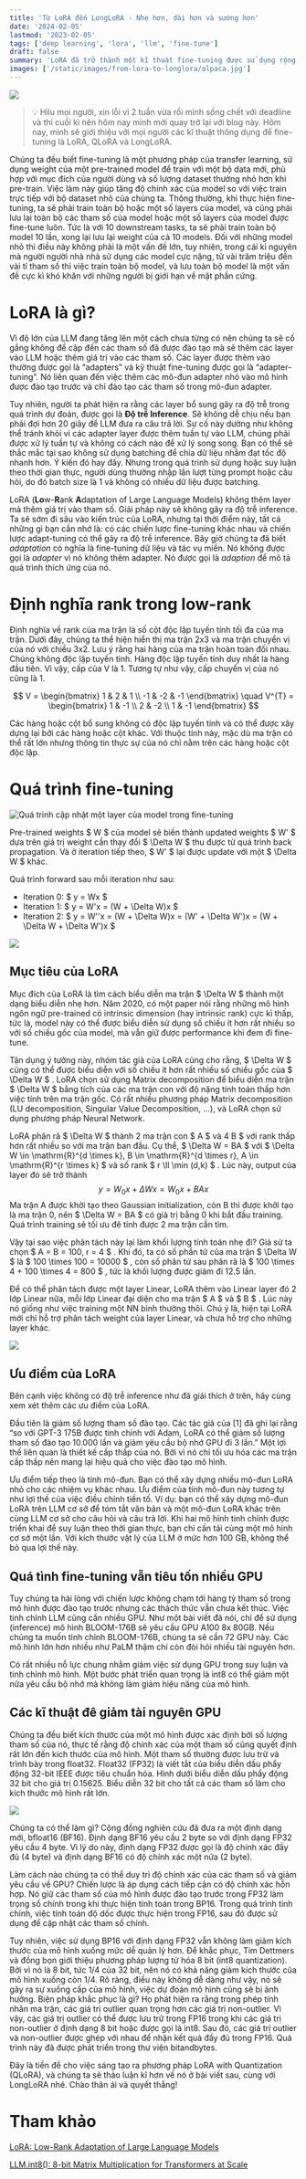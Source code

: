 ```yaml
---
title: 'Từ LoRA đến LongLoRA - Nhẹ hơn, dài hơn và sướng hơn'
date: '2024-02-05'
lastmod: '2023-02-05'
tags: ['deep learning', 'lora', 'llm', 'fine-tune']
draft: false
summary: 'LoRA đã trở thành một kĩ thuật fine-tuning được sử dụng rộng rãi với sự tối ưu của nó. Trong series này, chúng ta sẽ thảo luận về LoRA, lượng tử hoá và một phiên bản mở rộng của LoRA với context dài hơn.'
images: ['/static/images/from-lora-to-longlora/alpaca.jpg']
---
```


![](/static/images/from-lora-to-longlora/alpaca.jpg)

> 💡 Hilu mọi người, xin lỗi vì 2 tuần vừa rồi mình sống chết với deadline và thi cuối kì nên hôm nay mình mới quay trở lại với blog này. Hôm nay, mình sẽ giới thiệu với mọi người các kĩ thuật thông dụng để fine-tuning là LoRA, QLoRA và LongLoRA.

Chúng ta đều biết fine-tuning là một phương pháp của transfer learning, sử dụng weight của một pre-trained model để train với một bộ data mới, phù hợp với mục đích của người dùng và số lượng dataset thường nhỏ hơn khi pre-train. Việc làm này giúp tăng độ chính xác của model so với việc train trực tiếp với bộ dataset nhỏ của chúng ta. Thông thường, khi thực hiện fine-tuning, ta sẽ phải train toàn bộ hoặc một số layers của model, và cũng phải lưu lại toàn bộ các tham số của model hoặc một số layers của model được fine-tune luôn. Tức là với 10 downstream tasks, ta sẽ phải train toàn bộ model 10 lần, xong lại lưu lại weight của cả 10 models. Đối với những model nhỏ thì điều này không phải là một vấn đề lớn, tuy nhiên, trong cái kỉ nguyên mà người người nhà nhà sử dụng các model cực nặng, từ vài trăm triệu đến vài tỉ tham số thì việc train toàn bộ model, và lưu toàn bộ model là một vấn đề cực kì khó khăn với những người bị giới hạn về mặt phần cứng.

# LoRA là gì?

Vì độ lớn của LLM đang tăng lên một cách chưa từng có nên chúng ta sẽ cố gắng không đề cập đến các tham số đã được đào tạo mà sẽ thêm các layer vào LLM hoặc thêm giá trị vào các tham số. Các layer được thêm vào thường được gọi là “adapters” và kỹ thuật fine-tuning được gọi là “adapter-tuning”. Nó liên quan đến việc thêm các mô-đun adapter nhỏ vào mô hình được đào tạo trước và chỉ đào tạo các tham số trong mô-đun adapter.

Tuy nhiên, người ta phát hiện ra rằng các layer bổ sung gây ra độ trễ trong quá trình dự đoán, được gọi là **Độ trễ Inference**. Sẽ không dễ chịu nếu bạn phải đợi hơn 20 giây để LLM đưa ra câu trả lời. Sự cố này dường như không thể tránh khỏi vì các adapter layer được thêm tuần tự vào LLM, chúng phải được xử lý tuần tự và không có cách nào để xử lý song song. Bạn có thể sẽ thắc mắc tại sao không sử dụng batching để chia dữ liệu nhằm đạt tốc độ nhanh hơn. Ý kiến ​​đó hay đấy. Nhưng trong quá trình sử dụng hoặc suy luận theo thời gian thực, người dùng thường nhập lần lượt từng prompt hoặc câu hỏi, do đó batch size là 1 và không có nhiều dữ liệu được batching.

LoRA (**Lo**w-**R**ank **A**daptation of Large Language Models) không thêm layer mà thêm giá trị vào tham số. Giải pháp này sẽ không gây ra độ trễ inference. Ta sẽ sớm đi sâu vào kiến trúc của LoRA, nhưng tại thời điểm này, tất cả những gì bạn cần nhớ là: có các chiến lược fine-tuning khác nhau và chiến lược adapt-tuning có thể gây ra độ trễ inference. Bây giờ chúng ta đã biết *adaptation* có nghĩa là fine-tuning dữ liệu và tác vụ miền. Nó không được gọi là *adapter* vì nó không thêm adapter. Nó được gọi là *adaption* để mô tả quá trình thích ứng của nó.

# Định nghĩa rank trong low-rank
Định nghĩa về rank của ma trận là số cột độc lập tuyến tính tối đa của ma trận. Dưới đây, chúng ta thể hiện hiển thị ma trận 2x3 và ma trận chuyển vị của nó với chiều 3x2. Lưu ý rằng hai hàng của ma trận hoàn toàn đối nhau. Chúng không độc lập tuyến tính. Hàng độc lập tuyến tính duy nhất là hàng đầu tiên. Vì vậy, cấp của V là 1. Tương tự như vậy, cấp chuyển vị của nó cũng là 1.

$$
V = \begin{bmatrix}
1 & 2 & 1 \\
-1 & -2 & -1
\end{bmatrix} \quad
V^{T} = \begin{bmatrix}
1 & -1 \\
2 & -2 \\
1 & -1
\end{bmatrix}
$$

Các hàng hoặc cột bổ sung không có độc lập tuyến tính và có thể được xây dựng lại bởi các hàng hoặc cột khác. Với thuộc tính này, mặc dù ma trận có thể rất lớn nhưng thông tin thực sự của nó chỉ nằm trên các hàng hoặc cột độc lập.

# Quá trình fine-tuning

![Quá trình cập nhật một layer của model trong fine-tuning](/static/images/from-lora-to-longlora/lora-finetune.png)

Pre-trained weights $
W
$
của model sẽ biến thành updated weights $
W'
$
dựa trên giá trị weight cần thay đổi $
\Delta W
$
thu được từ quá trình back propagation. Và ở iteration tiếp theo, $
W'
$
lại được update với một $
\Delta W
$
khác.

Quá trình forward sau mỗi iteration như sau:
* Iteration 0: $
y = Wx
$
* Iteration 1: $
y = W'x = (W + \Delta W)x
$
* Iteration 2: $
y = W''x = (W + \Delta W)x = (W' + \Delta W')x = (W + \Delta W + \Delta W')x
$

![](/static/images/from-lora-to-longlora/update-w.png)

## Mục tiêu của LoRA

Mục đích của LoRA là tìm cách biểu diễn ma trận $
\Delta W
$
thành một dạng biểu diễn nhẹ hơn. Năm 2020, có một paper nói rằng những mô hình ngôn ngữ pre-trained có intrinsic dimension (hay intrinsic rank) cực kì thấp, tức là, model này có thể được biểu diễn sử dụng số chiều ít hơn rất nhiều so với số chiều gốc của model, mà vẫn giữ được performance khi đem đi fine-tune.

Tận dụng ý tưởng này, nhóm tác giả của LoRA cũng cho rằng, $
\Delta W
$
cũng có thể được biểu diễn với số chiều ít hơn rất nhiều số chiều gốc của $
\Delta W
$
. LoRA chọn sử dụng Matrix decomposition để biểu diễn ma trận $
\Delta W
$
bằng tích của các ma trận con với độ nặng tính toán thấp hơn việc tính trên ma trận gốc. Có rất nhiều phương pháp Matrix decomposition (LU decomposition, Singular Value Decomposition, ...), và LoRA chọn sử dụng phương pháp Neural Network.

LoRA phân rã $
\Delta W
$
thành 2 ma trận con $
A
$
và 4
B
$
với rank thấp hơn rất nhiều so với ma trận ban đầu. Cụ thể, $
\Delta W = BA
$
với $
\Delta W \in \mathrm{R}^{d \times k}, B \in \mathrm{R}^{d \times r}, A \in \mathrm{R}^{r \times k}
$
và số rank $
r \ll \min (d,k)
$
. Lúc này, output của layer đó sẽ trở thành 
$$
y = W_{0}x + \Delta Wx = W_{0}x + BAx
$$
Ma trận A được khởi tạo theo Gaussian initialization, còn B thì được khởi tạo là ma trận 0, nên $
\Delta W = BA
$
có giá trị bằng 0 khi bắt đầu training. Quá trình training sẽ tối ưu đê tính được 2 ma trận cần tìm.

Vậy tại sao việc phân tách này lại làm khối lượng tính toán nhẹ đi? Giả sử ta chọn $
A = B = 100, r = 4
$
. Khi đó, ta có số phần tử của ma trận $
\Delta W
$
là $
100 \times 100 = 10000
$
, còn số phân tử sau phân rã là $
100 \times 4 + 100 \times 4 = 800
$
, tức là khối lượng được giảm đi 12.5 lần.

Để có thể phân tách được một layer Linear, LoRA thêm vào Linear layer đó 2 lớp Linear nữa, mỗi lớp Linear đại diện cho ma trận $
A
$ và $
B
$
. Lúc này nó giống như việc training một NN bình thường thôi. Chú ý là, hiện tại LoRA mới chỉ hỗ trợ phân tách weight của layer Linear, và chưa hỗ trợ cho những layer khác.

![](/static/images/from-lora-to-longlora/decompose.png)

## Ưu điểm của LoRA

Bên cạnh việc không có độ trễ inference như đã giải thích ở trên, hãy cùng xem xét thêm các ưu điểm của LoRA.

Đầu tiên là giảm số lượng tham số đào tạo. Các tác giả của [1] đã ghi lại rằng “so với GPT-3 175B được tinh chỉnh với Adam, LoRA có thể giảm số lượng tham số đào tạo 10.000 lần và giảm yêu cầu bộ nhớ GPU đi 3 lần.” Một lợi thế liên quan là thiết kế cấp thấp của nó. Bởi vì nó chỉ tối ưu hóa các ma trận cấp thấp nên mang lại hiệu quả cho việc đào tạo mô hình.

Ưu điểm tiếp theo là tính mô-đun. Bạn có thể xây dựng nhiều mô-đun LoRA nhỏ cho các nhiệm vụ khác nhau. Ưu điểm của tính mô-đun này tương tự như lợi thế của việc điều chỉnh tiền tố. Ví dụ: bạn có thể xây dựng mô-đun LoRA trên LLM cơ sở để tóm tắt văn bản và một mô-đun LoRA khác trên cùng LLM cơ sở cho câu hỏi và câu trả lời. Khi hai mô hình tinh chỉnh được triển khai để suy luận theo thời gian thực, bạn chỉ cần tải cùng một mô hình cơ sở một lần. Với kích thước vật lý của LLM ở mức hơn 100 GB, không thể bỏ qua lợi thế này.

## Quá tình fine-tuning vẫn tiêu tốn nhiều GPU

Tuy chúng ta hài lòng với chiến lược không chạm tới hàng tỷ tham số trong mô hình được đào tạo trước nhưng các thách thức vẫn chưa kết thúc. Việc tinh chỉnh LLM cũng cần nhiều GPU. Như một bài viết đã nói, chỉ để sử dụng (inference) mô hình BLOOM-176B sẽ yêu cầu GPU A100 8x 80GB. Nếu chúng ta muốn tinh chỉnh BLOOM-176B, chúng ta sẽ cần 72 GPU này. Các mô hình lớn hơn nhiều như PaLM thậm chí còn đòi hỏi nhiều tài nguyên hơn.

Có rất nhiều nỗ lực chung nhằm giảm việc sử dụng GPU trong suy luận và tinh chỉnh mô hình. Một bước phát triển quan trọng là int8 có thể giảm một nửa yêu cầu bộ nhớ mà không làm giảm hiệu năng của mô hình.

## Các kĩ thuật đê giảm tài nguyên GPU

Chúng ta đều biết kích thước của một mô hình được xác định bởi số lượng tham số của nó, thực tế rằng độ chính xác của một tham số cũng quyết định rất lớn đến kích thước của mô hình. Một tham số thường được lưu trữ và trình bày trong float32. Float32 (FP32) là viết tắt của biểu diễn dấu phẩy động 32-bit IEEE được tiêu chuẩn hóa. Hình dưới biểu diễn dấu phẩy động 32 bit cho giá trị 0.15625. Biểu diễn 32 bit cho tất cả các tham số làm cho kích thước mô hình rất lớn.

![](/static/images/from-lora-to-longlora/fp32.jpg)

Chúng ta có thể làm gì? Cộng đồng nghiên cứu đã đưa ra một định dạng mới, bfloat16 (BF16). Định dạng BF16 yêu cầu 2 byte so với định dạng FP32 yêu cầu 4 byte. Vì lý do này, định dạng FP32 được gọi là độ chính xác đầy đủ (4 byte) và định dạng BF16 có độ chính xác một nửa (2 byte).

Làm cách nào chúng ta có thể duy trì độ chính xác của các tham số và giảm yêu cầu về GPU? Chiến lược là áp dụng cách tiếp cận có độ chính xác hỗn hợp. Nó giữ các tham số của mô hình được đào tạo trước trong FP32 làm trọng số chính trong khi thực hiện tính toán trong BP16. Trong quá trình tinh chỉnh, việc tính toán độ dốc được thực hiện trong FP16, sau đó được sử dụng để cập nhật các tham số chính.

Tuy nhiên, việc sử dụng BP16 với định dạng FP32 vẫn không làm giảm kích thước của mô hình xuống mức dễ quản lý hơn. Để khắc phục, Tim Dettmers và đồng bọn giới thiệu phương pháp lượng tử hóa 8 bit (int8 quantization). Bởi vì nó là 8 bit, tức 1/4 của 32 bit, nên nó có khả năng giảm kích thước của mô hình xuống còn 1/4. Rõ ràng, điều này không dễ dàng như vậy, nó sẽ gây ra sự xuống cấp của mô hình, việc dự đoán mô hình cũng sẽ bị ảnh hưởng. Biện pháp khắc phục là gì? Họ phát hiện ra rằng trong phép tính nhân ma trận, các giá trị outlier quan trọng hơn các giá trị non-outlier. Vì vậy, các giá trị outlier có thể được lưu trữ trong FP16 trong khi các giá trị non-outlier ở định dạng 8 bit hoặc được gọi là int8. Sau đó, các giá trị outlier và non-outlier được ghép với nhau để nhận kết quả đầy đủ trong FP16. Quá trình này đã được phát triển trong thư viện bitandbytes.

Đây là tiền đề cho việc sáng tạo ra phương pháp LoRA with Quantization (QLoRA), và chúng ta sẽ thảo luận kĩ hơn về nó ở bài viết sau, cùng với LongLoRA nhé. Chào thân ái và quyết thắng!

# Tham khảo

[LoRA: Low-Rank Adaptation of Large Language Models](https://arxiv.org/abs/2106.09685)

[LLM.int8(): 8-bit Matrix Multiplication for Transformers at Scale](https://arxiv.org/abs/2208.07339)